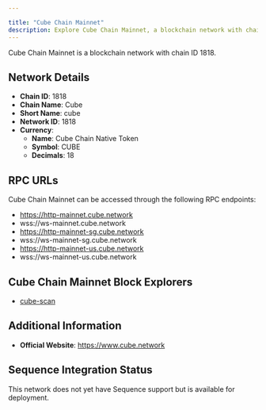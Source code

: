 ```yaml
---

title: "Cube Chain Mainnet"
description: Explore Cube Chain Mainnet, a blockchain network with chain ID 1818. Learn about its native currency, Cube Chain Native Token, and how to interact with the network.
---
```




Cube Chain Mainnet is a blockchain network with chain ID 1818.

## Network Details

- **Chain ID**: 1818
- **Chain Name**: Cube
- **Short Name**: cube
- **Network ID**: 1818
- **Currency**: 
  - **Name**: Cube Chain Native Token
  - **Symbol**: CUBE
  - **Decimals**: 18

## RPC URLs

Cube Chain Mainnet can be accessed through the following RPC endpoints:

- https://http-mainnet.cube.network
- wss://ws-mainnet.cube.network
- https://http-mainnet-sg.cube.network
- wss://ws-mainnet-sg.cube.network
- https://http-mainnet-us.cube.network
- wss://ws-mainnet-us.cube.network

## Cube Chain Mainnet Block Explorers

- [cube-scan](https://cubescan.network)

## Additional Information

- **Official Website**: https://www.cube.network

## Sequence Integration Status

This network does not yet have Sequence support but is available for deployment.
